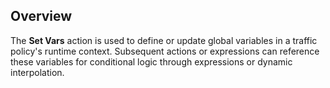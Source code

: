 ## Overview

The **Set Vars** action is used to define or update global variables in a traffic policy's runtime context. Subsequent actions or expressions can reference these variables for conditional logic through expressions or dynamic interpolation.